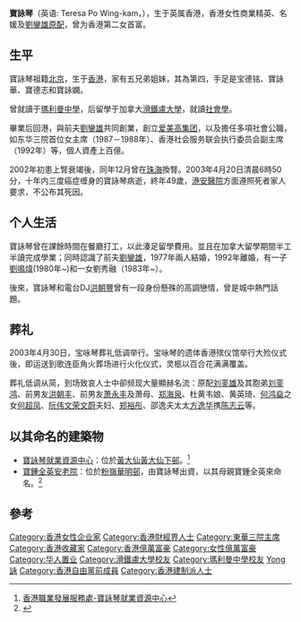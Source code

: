 {{多個問題|
{{advert|time=2018-09-09T12:53:42+00:00}}

{{notability unreferenced|time=2011-03-03T11:57:13+00:00}}
}}
{{Infobox person
| 姓名 = 寶詠琴<br>Teresa Po
| 出生日期 = {{Birth date|1954|1|24}}
| 出生地 = {{HKG-1945}}
| 死亡日期 = {{Death date and age|2003|4|20|1954|1|24}}
| 死亡地 = {{HKG}}[[黃泥涌峽|黃泥涌峽]][[香港港安醫院－司徒拔道|港安醫院]]
| 國籍 = {{CHN-HKG}}
| 籍貫 = {{CHN}}[[北京|北京]]
| 教育程度 = [[滑鐵盧大學|滑鐵盧大學]]社會學專業<br>[[瑪利曼中學|瑪利曼中學]]
| 機構 = [[爱美高集团|爱美高集团]]
| 頭銜 = 东华三院首位女主席<br>香港社会服务联会执行委员会副主席
| 父母= 钟全英（母）
| 配偶 = {{marriage|[[劉鑾雄|劉鑾雄]]|1977|1992|reason=divorced}}
| 子女 = [[劉鳴煒|劉鳴煒]]<br>{{birth date and age|1980|8|26}}<br>劉秀融<br>{{birth date and age|1983|9|26}}
| 親屬 = 宝德铭、宝德志（兄弟）<br>宝咏华、宝咏娴（姐妹）<br>龙凤胎（长孙子及女）
}}
'''寶詠琴'''（英语: Teresa Po Wing-kam，{{bd|1954年|1月24日|2003年|4月20日|B寶}}），生于英属香港，香港女性商業精英、名媛及[[劉鑾雄|劉鑾雄]][[原配|原配]]，曾为香港第二女首富。

== 生平 == 
寶詠琴祖籍[[北京|北京]]，生于[[香港|香港]]，家有五兄弟姐妹，其為第四，手足是宝德铭、寶詠華、寶德志和寶詠嫻。

曾就讀于[[瑪利曼中學|瑪利曼中學]]，后留學于加拿大[[滑鐵盧大學|滑鐵盧大學]]，就讀[[社會學|社會學]]。

畢業后回港，與前夫[[劉鑾雄|劉鑾雄]]共同創業，創立[[爱美高集团|爱美高集团]]，以及擔任多項社會公職，如东华三院首位女主席（1987－1988年）、香港社会服务联会执行委员会副主席（1992年）等，個人資產上百億。

2002年初患上腎衰竭後，同年12月曾在[[珠海|珠海]]換腎。2003年4月20日清晨6時50分，十年内三度癌症缠身的寶詠琴病逝，終年49歲，[[香港港安醫院－司徒拔道|港安醫院]]方面遵照死者家人要求，不公布其死因。

== 个人生活 ==
寶詠琴曾在課餘時間在餐廳打工，以此湊足留學費用。並且在加拿大留學期間半工半讀完成學業；同時認識了前夫[[劉鑾雄|劉鑾雄]]，1977年兩人結婚，1992年離婚，有一子[[劉鳴煒|劉鳴煒]](1980年~)和一女劉秀融（1983年~）。

後來，寶詠琴和電台DJ[[洪朝豐|洪朝豐]]曾有一段身份懸殊的高調戀情，曾是城中熱門話題。

== 葬礼 ==
2003年4月30日，宝咏琴葬礼低调举行。宝咏琴的遗体香港殡仪馆举行大殓仪式後，即运送到歌连臣角火葬场进行火化仪式，灵柩以百合花满满覆盖。

葬礼低调从简，到场致哀人士中卻频现大量顯赫名流：原配[[刘銮雄|刘銮雄]]及其胞弟[[刘銮鸿|刘銮鸿]]、前男友[[洪朝丰|洪朝丰]]、前男友[[萧永丰|萧永丰]]及萧母、[[郑海泉|郑海泉]]、杜黄韦娘、黄英琦、[[何鸿燊|何鸿燊]]之女[[何超凤|何超凤]]、[[阮伟文|阮伟文]][[荣文蔚|荣文蔚]]夫妇、[[郑裕彤|郑裕彤]]、邵逸夫太太[[方逸华|方逸华]]携[[陈志云|陈志云]]等。

==以其命名的建築物==
*[[寶詠琴就業資源中心|寶詠琴就業資源中心]]：位於[[黃大仙_(香港地方)|黃大仙]][[黃大仙下邨|黃大仙下邨]]。<ref>[http://www.pof.org.hk/accessibility-search-detail.php?id=2250 香港職業發展服務處-寶詠琴就業資源中心]</ref>
*[[寶鍾全英安老院|寶鍾全英安老院]]：位於[[粉嶺|粉嶺]][[華明邨|華明邨]]，由寶詠琴出資，以其母親寶鍾全英來命名。<ref>{{Cite web |url=http://www.tungwahcsd.org/tc/our-services/elderly-services/extended-home-for-the-elderly/PCCYHE/introduction |title=寶鍾全英安老院 |access-date=2020-10-24 |archive-date=2020-01-17 |archive-url=https://web.archive.org/web/20200117123301/http://www.tungwahcsd.org/tc/our-services/elderly-services/extended-home-for-the-elderly/PCCYHE/introduction |dead-url=no }}</ref>

==參考==
<references />

{{DEFAULTSORT:Bo寶}}
[[Category:香港女性企业家|Category:香港女性企业家]]
[[Category:香港財經界人士|Category:香港財經界人士]]
[[Category:東華三院主席|Category:東華三院主席]]
[[Category:香港收藏家|Category:香港收藏家]]
[[Category:香港億萬富豪|Category:香港億萬富豪]]
[[Category:女性億萬富豪|Category:女性億萬富豪]]
[[Category:华人置业|Category:华人置业]]
[[Category:滑鐵盧大學校友|Category:滑鐵盧大學校友]]
[[Category:瑪利曼中學校友|Category:瑪利曼中學校友]]
[[Category:寶姓|Yong詠]]
[[Category:香港自由黨前成員|Category:香港自由黨前成員]]
[[Category:香港建制派人士|Category:香港建制派人士]]